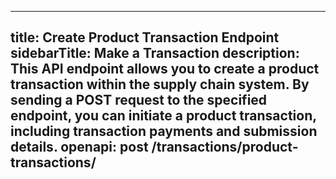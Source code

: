 ---

title: Create Product Transaction Endpoint
sidebarTitle: Make a Transaction
description: This API endpoint allows you to create a product transaction within the supply chain system. By sending a POST request to the specified endpoint, you can initiate a product transaction, including transaction payments and submission details. 
openapi: post /transactions/product-transactions/
---